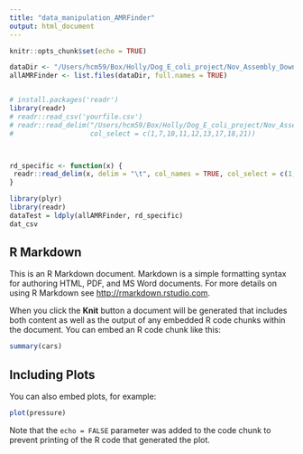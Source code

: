 ```yaml
---
title: "data_manipulation_AMRFinder"
output: html_document
---
```


```r
knitr::opts_chunk$set(echo = TRUE)
```

```r
dataDir <- "/Users/hcm59/Box/Holly/Dog_E_coli_project/Nov_Assembly_Download/AMRFinderResults"
allAMRFinder <- list.files(dataDir, full.names = TRUE)


# install.packages('readr')
library(readr)
# readr::read_csv('yourfile.csv')
# readr::read_delim("/Users/hcm59/Box/Holly/Dog_E_coli_project/Nov_Assembly_Download/AMRFinderResults/GCA_020413185.1_PDT001147746.1_genomic_AMRFinder_filename.txt", delim = "\t", col_names = TRUE,
#                   col_select = c(1,7,10,11,12,13,17,18,21))



rd_specific <- function(x) {
 readr::read_delim(x, delim = "\t", col_names = TRUE, col_select = c(1,7,10,11,12,13,17,18,21))
}

library(plyr)
library(readr)
dataTest = ldply(allAMRFinder, rd_specific)
dat_csv 
```

## R Markdown

This is an R Markdown document. Markdown is a simple formatting syntax for authoring HTML, PDF, and MS Word documents. For more details on using R Markdown see <http://rmarkdown.rstudio.com>.

When you click the **Knit** button a document will be generated that includes both content as well as the output of any embedded R code chunks within the document. You can embed an R code chunk like this:

```r
summary(cars)
```

## Including Plots

You can also embed plots, for example:

```r
plot(pressure)
```

Note that the `echo = FALSE` parameter was added to the code chunk to prevent printing of the R code that generated the plot.
